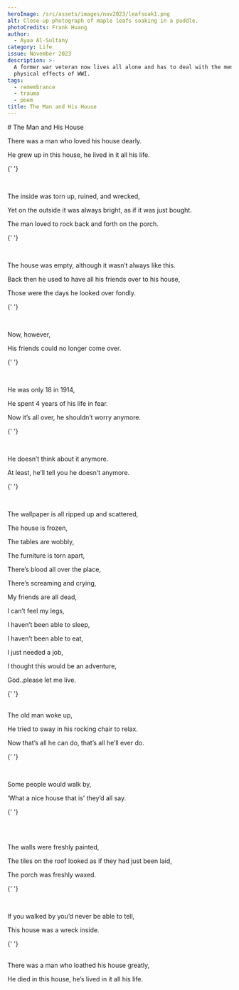 ```yaml
---
heroImage: /src/assets/images/nov2023/leafsoak1.png
alt: Close-up photograph of maple leafs soaking in a puddle.
photoCredits: Frank Huang
author:
  - Ayaa Al-Sultany
category: Life
issue: November 2023
description: >-
  A former war veteran now lives all alone and has to deal with the mental and
  physical effects of WWI.
tags:
  - remembrance
  - trauma
  - poem
title: The Man and His House
---
```


<Centered>
  # The Man and His House

There was a man who loved his house dearly.

He grew up in this house, he lived in it all his life.

{' '}

<br />

The inside was torn up, ruined, and wrecked,

Yet on the outside it was always bright, as if it was just bought.

The man loved to rock back and forth on the porch.

{' '}

<br />

The house was empty, although it wasn’t always like this.

Back then he used to have all his friends over to his house,

Those were the days he looked over fondly.

{' '}

<br />

Now, however,

His friends could no longer come over.

{' '}

<br />

He was only 18 in 1914,

He spent 4 years of his life in fear.

Now it’s all over, he shouldn’t worry anymore.

{' '}

<br />

He doesn’t think about it anymore.

At least, he’ll tell you he doesn’t anymore.

{' '}

<br />

The wallpaper is all ripped up and scattered,

The house is frozen,

The tables are wobbly,

The furniture is torn apart,

There’s blood all over the place,

There’s screaming and crying,

My friends are all dead,

I can’t feel my legs,

I haven’t been able to sleep,

I haven’t been able to eat,

I just needed a job,

I thought this would be an adventure,

God..please let me live.

{' '}

<br />
The old man woke up,

He tried to sway in his rocking chair to relax.

Now that’s all he can do, that’s all he’ll ever do.

{' '}

<br />

Some people would walk by,

‘What a nice house that is’ they’d all say.

{' '}

<br />
<br />

The walls were freshly painted,

The tiles on the roof looked as if they had just been laid,

The porch was freshly waxed.

{' '}

<br />

If you walked by you’d never be able to tell,

This house was a wreck inside.

{' '}

<br />
There was a man who loathed his house greatly,

He died in this house, he’s lived in it all his life.

</Centered>
